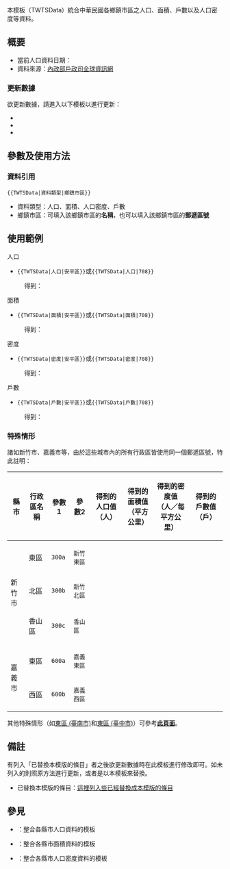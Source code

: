 本模板（TWTSData）統合中華民國各鄉鎮市區之人口、面積、戶數以及人口密度等資料。

== 概要 ==
*當前人口資料日期：{{TWTSData|P|date}}
*資料來源：[http://www.ris.gov.tw/346;jsessionid=7F972796801C5FC6AD97017247159D8A 內政部戶政司全球資訊網]

===更新數據===
欲更新數據，請進入以下模板以進行更新：
*{{tl|TWTSData/人口}}
*{{tl|TWTSData/戶數}}
*{{tl|TWTSData/面積}}

== 參數及使用方法 ==
===資料引用===
<code><nowiki>{{TWTSData|資料類型|鄉鎮市區}}</nowiki></code>
*資料類型：人口、面積、人口密度、戶數
*鄉鎮市區：可填入該鄉鎮市區的'''名稱'''，也可以填入該鄉鎮市區的'''郵遞區號'''

== 使用範例 ==
;人口
*<code><nowiki>{{TWTSData|人口|安平區}}</nowiki></code>或<code><nowiki>{{TWTSData|人口|708}}</nowiki></code>
:得到：{{TWTSData|人口|安平區}}

;面積
*<code><nowiki>{{TWTSData|面積|安平區}}</nowiki></code>或<code><nowiki>{{TWTSData|面積|708}}</nowiki></code>
:得到：{{TWTSData|面積|安平區}}

;密度
*<code><nowiki>{{TWTSData|密度|安平區}}</nowiki></code>或<code><nowiki>{{TWTSData|密度|708}}</nowiki></code>
:得到：{{TWTSData|密度|安平區}}

;戶數
*<code><nowiki>{{TWTSData|戶數|安平區}}</nowiki></code>或<code><nowiki>{{TWTSData|戶數|708}}</nowiki></code>
:得到：{{TWTSData|戶數|安平區}}

===特殊情形===
諸如新竹市、嘉義市等，由於這些城市內的所有行政區皆使用同一個郵遞區號，特此註明：
{| class="wikitable" style=text-align:center;
|-
! 縣市 !! 行政區名稱 !! 參數1 !! 參數2 !! 得到的人口值<br>（人） !! 得到的面積值<br>（平方公里） !! 得到的密度值<br>（人／每平方公里）!! 得到的戶數值<br>（戶）
|-
| rowspan = 3|新竹市 || 東區 || <code>300a</code> || <code>新竹東區</code> || {{TWTSData|人口|300a}} || {{TWTSData|面積|300a}} || {{TWTSData|密度|300a}} || {{TWTSData|戶數|300a}}
|-
| 北區 || <code>300b</code> || <code>新竹北區</code> || {{TWTSData|人口|300b}} || {{TWTSData|面積|300b}} || {{TWTSData|密度|300b}} ||  {{TWTSData|戶數|300b}}
|-
| 香山區 || <code>300c</code> || <code>香山區</code> || {{TWTSData|人口|300c}} || {{TWTSData|面積|300c}} || {{TWTSData|密度|300c}} || {{TWTSData|戶數|300c}}
|-
| rowspan = 2|嘉義市 || 東區 || <code>600a</code> || <code>嘉義東區</code> || {{TWTSData|人口|600a}} || {{TWTSData|面積|600a}} || {{TWTSData|密度|600a}} || {{TWTSData|戶數|600a}}
|-
| 西區 || <code>600b</code> || <code>嘉義西區</code> || {{TWTSData|人口|600b}} || {{TWTSData|面積|600b}} || {{TWTSData|密度|600b}} || {{TWTSData|戶數|600b}}
|}
其他特殊情形（如[[東區 (臺南市)]]和[[東區 (臺中市)]]）可參考'''[[Template:TWTSData/doc/Name|此頁面]]'''。

== 備註 ==
有列入「已替換本模版的條目」者之後欲更新數據時在此模板進行修改即可。如未列入的則照原方法進行更新，或者是以本模板來替換。
*已替換本模版的條目：[[Special:链入页面/Template:TWTSData|這裡列入些已經替換成本模版的條目]]

== 參見 ==
*{{tl|中華民國縣市人口資料模板}}：整合各縣市人口資料的模板
*{{tl|中華民國縣市面積資料模板}}：整合各縣市面積資料的模板
*{{tl|中華民國縣市人口密度資料模板}}：整合各縣市人口密度資料的模板